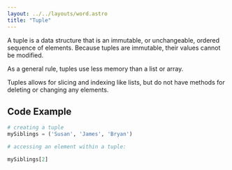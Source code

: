 ```yaml
---
layout: ../../layouts/word.astro
title: "Tuple"
---
```



A tuple is a data structure that is an immutable, or unchangeable, ordered sequence of elements. Because tuples are immutable, their values cannot be modified.

As a general rule, tuples use less memory than a list or array.

Tuples allows for slicing and indexing like lists, but do not have methods for deleting or changing any elements.

## Code Example
```python
# creating a tuple 
mySiblings = ('Susan', 'James', 'Bryan')

# accessing an element within a tuple:

mySiblings[2]
```
